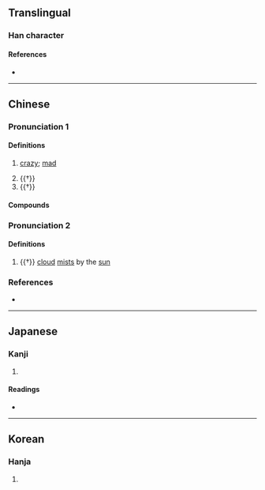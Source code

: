 {{character info}}
==Translingual==

===Han character===
{{Han char|rn=9|rad=人|as=12|sn=14|four=27227|canj=ONHB|ids=⿰亻矞}}

====References====
* {{Han ref|kx=0117.200|dkj=01123|dj=0249.060|hdz=10223.030|uh=50EA|ud=20714|bh=E0F6|bd=57590}}

----

==Chinese==
{{zh-forms}}

===Pronunciation 1===
{{zh-pron
|m=jú,jué
|c=kyut3
|cat=n,a
}}

====Definitions====
{{zh-hanzi}}

# {{zh-hg}} [[crazy]]; [[mad]]
# {{†}} {{n-g|a legendary headless devil; also written {{zh-l|*獝}}, {{zh-l|*䰬}}}}
# {{†}} {{zh-alt-form|譎|[[strange]]}}

====Compounds====
{{zh-der|佹僪}}

===Pronunciation 2===
{{zh-pron
|m=yù
|c=jyut6
|cat=n
}}

====Definitions====
{{zh-hanzi}}

# {{†}} [[cloud]] [[mist]]s by the [[sun]]

===References===
* {{R:yue:Hanzi}}

----

==Japanese==

===Kanji===
{{ja-kanji|grade=|rs=人12}}

# {{rfdef|ja|sort=人12}}

====Readings====
* {{ja-readings|on=きつ,ごち,いつ,いち,けつ,けち|kun=くるう,くるい}}

----

==Korean==

===Hanja===
{{ko-hanja|결}}

# {{rfdef|ko|sort=人12}}